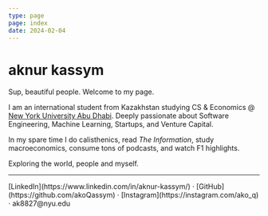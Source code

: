 ```yaml
---
type: page
page: index
date: 2024-02-04
---
```


# aknur kassym

Sup, beautiful people. Welcome to my page. 

I am an international student from Kazakhstan studying CS & Economics @ [New York University Abu Dhabi](https://nyuad.nyu.edu/en/). Deeply passionate about Software Engineering, Machine Learning, Startups, and Venture Capital.

In my spare time I do calisthenics, read *The Information*, study macroeconomics, consume tons of podcasts, and watch F1 highlights.

Exploring the world, people and myself.

---

<div>
  [LinkedIn](https://www.linkedin.com/in/aknur-kassym/) ·  [GitHub](https://github.com/akoQassym)  ·  [Instagram](https://instagram.com/ako_q)  ·  ak8827@nyu.edu
</div>
